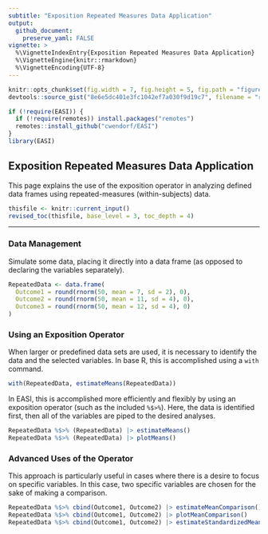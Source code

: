```yaml
---
subtitle: "Exposition Repeated Measures Data Application"
output:
  github_document:
    preserve_yaml: FALSE
vignette: >
  %\VignetteIndexEntry{Exposition Repeated Measures Data Application}
  %\VignetteEngine{knitr::rmarkdown}
  %\VignetteEncoding{UTF-8}
---
```


```r
knitr::opts_chunk$set(fig.width = 7, fig.height = 5, fig.path = "figures/", echo = TRUE, warning = FALSE, message = FALSE)
devtools::source_gist("8e6e5dc401e3fc1042ef7a030f9d19c7", filename = "revised_toc.R")
```

```r
if (!require(EASI)) {
  if (!require(remotes)) install.packages("remotes")
  remotes::install_github("cwendorf/EASI")
}
library(EASI)
```

## Exposition Repeated Measures Data Application

This page explains the use of the exposition operator in analyzing defined data frames using repeated-measures (within-subjects) data.

```r
thisfile <- knitr::current_input()
revised_toc(thisfile, base_level = 3, toc_depth = 4)
```

---

### Data Management

Simulate some data, placing it directly into a data frame (as opposed to declaring the variables separately).
```r
RepeatedData <- data.frame(
  Outcome1 = round(rnorm(50, mean = 7, sd = 2), 0),
  Outcome2 = round(rnorm(50, mean = 11, sd = 4), 0),
  Outcome3 = round(rnorm(50, mean = 12, sd = 4), 0)
)
```

### Using an Exposition Operator

When larger or predefined data sets are used, it is necessary to identify the data and the selected variables. In base R, this is accomplished using a `with` command.
```r
with(RepeatedData, estimateMeans(RepeatedData))
```

In EASI, this is accomplished more efficiently and flexibly by using an exposition operator (such as the included `%$>%`). Here, the data is identified first, then all of the variables are piped to the desired analyses.
```r
RepeatedData %$>% (RepeatedData) |> estimateMeans()
RepeatedData %$>% (RepeatedData) |> plotMeans()
```

### Advanced Uses of the Operator

This approach is particularly useful in cases where there is a desire to focus on specific variables. In this case, two specific variables are chosen for the sake of making a comparison.
```r
RepeatedData %$>% cbind(Outcome1, Outcome2) |> estimateMeanComparison()
RepeatedData %$>% cbind(Outcome1, Outcome2) |> plotMeanComparison()
RepeatedData %$>% cbind(Outcome1, Outcome2) |> estimateStandardizedMeanDifference()
```
